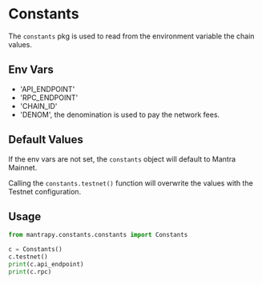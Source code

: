# Constants

The `constants` pkg is used to read from the environment variable the chain values.

## Env Vars

- 'API_ENDPOINT'
- 'RPC_ENDPOINT'
- 'CHAIN_ID'
- 'DENOM', the denomination is used to pay the network fees.

## Default Values

If the env vars are not set, the `constants` object will default to Mantra Mainnet.

Calling the `constants.testnet()` function will overwrite the values with the Testnet configuration.

## Usage

```py
from mantrapy.constants.constants import Constants

c = Constants()
c.testnet()
print(c.api_endpoint)
print(c.rpc)
```

